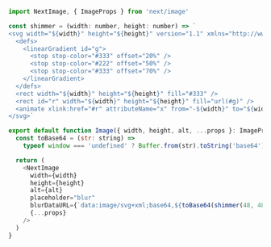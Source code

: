 ```js
import NextImage, { ImageProps } from 'next/image'

const shimmer = (width: number, height: number) => `
<svg width="${width}" height="${height}" version="1.1" xmlns="http://www.w3.org/2000/svg" xmlns:xlink="http://www.w3.org/1999/xlink">
  <defs>
    <linearGradient id="g">
      <stop stop-color="#333" offset="20%" />
      <stop stop-color="#222" offset="50%" />
      <stop stop-color="#333" offset="70%" />
    </linearGradient>
  </defs>
  <rect width="${width}" height="${height}" fill="#333" />
  <rect id="r" width="${width}" height="${height}" fill="url(#g)" />
  <animate xlink:href="#r" attributeName="x" from="-${width}" to="${width}" dur="1s" repeatCount="indefinite"  />
</svg>`

export default function Image({ width, height, alt, ...props }: ImageProps) {
  const toBase64 = (str: string) =>
    typeof window === 'undefined' ? Buffer.from(str).toString('base64') : window.btoa(str)

  return (
    <NextImage
      width={width}
      height={height}
      alt={alt}
      placeholder="blur"
      blurDataURL={`data:image/svg+xml;base64,${toBase64(shimmer(48, 48))}`}
      {...props}
    />
  )
}
```
